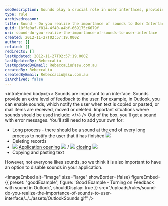 ```yaml
---
seoDescription: Sounds play a crucial role in user interfaces, providing auditory feedback and enhancing the overall experience.
type: rule
archivedreason:
title: Sound - Do you realize the importance of sounds to User Interface?
guid: 18ffe0af-f814-4f40-a4bf-669175c6679f
uri: sound-do-you-realize-the-importance-of-sounds-to-user-interface
created: 2012-11-27T02:57:19.000Z
authors: []
related: []
redirects: []
lastUpdated: 2012-11-27T02:57:19.000Z
lastUpdatedBy: RebeccaLiu
lastUpdatedByEmail: RebeccaLiu@ssw.com.au
createdBy: RebeccaLiu
createdByEmail: RebeccaLiu@ssw.com.au
isArchived: false
---
```


<introEmbed
  body={<>
Sounds are important to an interface. Sounds provide an extra level of feedback to the user. For example, in Outlook, you can enable sounds, which notify the user when text is copied or pasted, or mail items are received, moved or deleted. Important situations where sounds should be used include:
  </>}
/>
Out of the box, you'll get a sound with error messages. You'll still need to add your own for:

- Long process - there should be a sound at the end of every long process to notify the user that it has finished [![](/uploads/rules/sound-do-you-realize-the-importance-of-sounds-to-user-interface/../../assets/Sound.gif)](http://www.ssw.com.au/ssw/Standards/Rules/Sounds/sswLongProcessFinished01_ChatWhsp.wav)
- Deleting records
- ![](/uploads/rules/sound-do-you-realize-the-importance-of-sounds-to-user-interface/../../assets/iconAudio.png) [Application opening](http://www.ssw.com.au/ssw/Standards/Rules/Sounds/SSWApplicationOpened_dooropen.wav) [![](/uploads/rules/sound-do-you-realize-the-importance-of-sounds-to-user-interface/../../assets/Sound.gif)](http://www.ssw.com.au/ssw/Standards/Rules/Sounds/SSWApplicationOpened_dooropen.wav) / ![](/uploads/rules/sound-do-you-realize-the-importance-of-sounds-to-user-interface/../../assets/iconAudio.png) [closing](http://www.ssw.com.au/ssw/Standards/Rules/Sounds/SSWApplicationClosed_doorslam.wav) [![](/uploads/rules/sound-do-you-realize-the-importance-of-sounds-to-user-interface/../../assets/Sound.gif)](http://www.ssw.com.au/ssw/Standards/Rules/Sounds/SSWApplicationClosed_doorslam.wav)
- Copying and pasting text

However, not everyone likes sounds, so we think it is also important to have an option to disable sounds in your application.

<imageEmbed
  alt="Image"
  size="large"
  showBorder={false}
  figureEmbed={{
    preset: "goodExample",
    figure: 'Good Example - Turning on Feedback with sound in Outlook',
    shouldDisplay: true
  }}
  src="/uploads/rules/sound-do-you-realize-the-importance-of-sounds-to-user-interface/../../assets/OutlookSounds.gif"
/>
